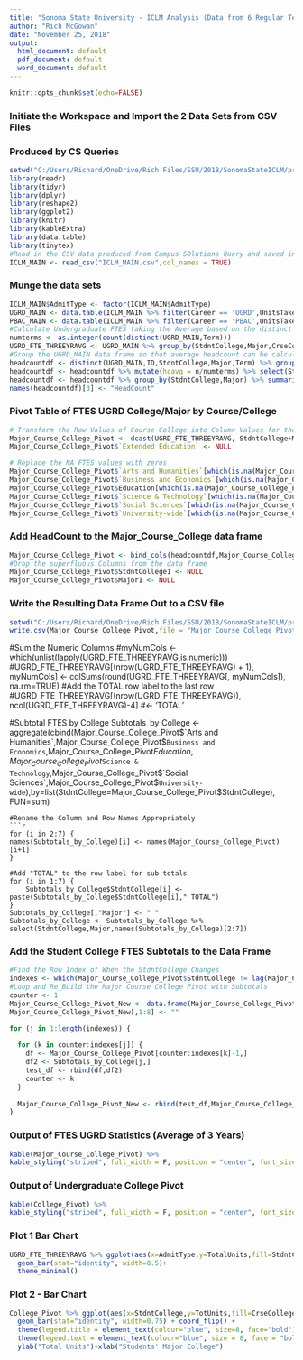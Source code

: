 ```yaml
---
title: "Sonoma State University - ICLM Analysis (Data from 6 Regular Terms)"
author: "Rich McGowan"
date: "November 25, 2018"
output:
  html_document: default
  pdf_document: default
  word_document: default
---
```

```r
knitr::opts_chunk$set(echo=FALSE)
```
###  Initiate the Workspace and Import the 2 Data Sets from CSV Files
###  Produced by CS Queries
```r
setwd("C:/Users/Richard/OneDrive/Rich Files/SSU/2018/SonomaStateICLM/project")
library(readr)
library(tidyr)
library(dplyr)
library(reshape2)
library(ggplot2)
library(knitr)
library(kableExtra)
library(data.table)
library(tinytex)
#Read in the CSV data produced from Campus SOlutions Query and saved in local folder
ICLM_MAIN <- read_csv("ICLM_MAIN.csv",col_names = TRUE)
```
###  Munge the data sets
```r
ICLM_MAIN$AdmitType <- factor(ICLM_MAIN$AdmitType)
UGRD_MAIN <- data.table(ICLM_MAIN %>% filter(Career == 'UGRD',UnitsTakenPrgrss > 0))
PBAC_MAIN <- data.table(ICLM_MAIN %>% filter(Career == 'PBAC',UnitsTakenPrgrss > 0))
#Calculate Undergraduate FTES taking the Average based on the distinct number of terms in the dataframe (e.g. summing the Units Taken Profgressby dividing by 6 regular terms gives a 3 year average)
numterms <- as.integer(count(distinct(UGRD_MAIN,Term)))
UGRD_FTE_THREEYRAVG <- UGRD_MAIN %>% group_by(StdntCollege,Major,CrseCollege) %>% summarize(FTES= round(sum(UnitsTakenPrgrss)/15)/numterms)
#Group the UGRD_MAIN data frame so that average headcount can be calculated
headcountdf <- distinct(UGRD_MAIN,ID,StdntCollege,Major,Term) %>% group_by(StdntCollege,Major) %>% count(ID)
headcountdf <- headcountdf %>% mutate(hcavg = n/numterms) %>% select(StdntCollege,Major,hcavg)
headcountdf <- headcountdf %>% group_by(StdntCollege,Major) %>% summarize(n())
names(headcountdf)[3] <- "HeadCount"
```

###  Pivot Table of FTES UGRD College/Major by Course/College
```r
# Transform the Row Values of Course College into Column Values for the Data Frame (using the dcast function)
Major_Course_College_Pivot <- dcast(UGRD_FTE_THREEYRAVG, StdntCollege+Major~CrseCollege)
Major_Course_College_Pivot$`Extended Education` <- NULL

# Replace the NA FTES values with zeros
Major_Course_College_Pivot$`Arts and Humanities`[which(is.na(Major_Course_College_Pivot$`Arts and Humanities`))] <- 0
Major_Course_College_Pivot$`Business and Economics`[which(is.na(Major_Course_College_Pivot$`Business and Economics`))] <- 0
Major_Course_College_Pivot$Education[which(is.na(Major_Course_College_Pivot$Education))] <- 0
Major_Course_College_Pivot$`Science & Technology`[which(is.na(Major_Course_College_Pivot$`Science & Technology`))] <- 0
Major_Course_College_Pivot$`Social Sciences`[which(is.na(Major_Course_College_Pivot$`Social Sciences`))] <- 0
Major_Course_College_Pivot$`University-wide`[which(is.na(Major_Course_College_Pivot$`University-wide`))] <- 0
```
### Add HeadCount to the Major_Course_College data frame
```r
Major_Course_College_Pivot <- bind_cols(headcountdf,Major_Course_College_Pivot) 
#Drop the superfluous Columns from the data frame
Major_Course_College_Pivot$StdntCollege1 <- NULL
Major_Course_College_Pivot$Major1 <- NULL

```


### Write the Resulting Data Frame Out to a CSV file
```r
setwd("C:/Users/Richard/OneDrive/Rich Files/SSU/2018/SonomaStateICLM/project")
write.csv(Major_Course_College_Pivot,file = "Major_Course_College_Pivot.csv")
```



#Sum the Numeric Columns
#myNumCols <- which(unlist(lapply(UGRD_FTE_THREEYRAVG,is.numeric)))
#UGRD_FTE_THREEYRAVG[(nrow(UGRD_FTE_THREEYRAVG) + 1), myNumCols] <- colSums(round(UGRD_FTE_THREEYRAVG[, myNumCols]), na.rm=TRUE)
#Add the TOTAL row label to the last row
#UGRD_FTE_THREEYRAVG[(nrow(UGRD_FTE_THREEYRAVG)), ncol(UGRD_FTE_THREEYRAVG)-4] #<- 'TOTAL'

#Subtotal FTES by College
Subtotals_by_College <- aggregate(cbind(Major_Course_College_Pivot$`Arts and Humanities`,Major_Course_College_Pivot$`Business and Economics`,Major_Course_College_Pivot$Education,Major_Course_College_Pivot$`Science & Technology`,Major_Course_College_Pivot$`Social Sciences`,Major_Course_College_Pivot$`University-wide`),by=list(StdntCollege=Major_Course_College_Pivot$StdntCollege), FUN=sum)
```
#Rename the Column and Row Names Appropriately
```r
for (i in 2:7) {
names(Subtotals_by_College)[i] <- names(Major_Course_College_Pivot)[i+1]
}

#Add "TOTAL" to the row label for sub totals
for (i in 1:7) {
    Subtotals_by_College$StdntCollege[i] <-      paste(Subtotals_by_College$StdntCollege[i]," TOTAL")
}
Subtotals_by_College[,"Major"] <- " "
Subtotals_by_College <- Subtotals_by_College %>% select(StdntCollege,Major,names(Subtotals_by_College)[2:7])

```

###  Add the Student College FTES Subtotals to the Data Frame
```r
#Find the Row Index of When the StdntCollege Changes
indexes <- which(Major_Course_College_Pivot$StdntCollege != lag(Major_Course_College_Pivot$StdntCollege))
#Loop and Re_Build the Major Course College Pivot with Subtotals
counter <- 1
Major_Course_College_Pivot_New <- data.frame(Major_Course_College_Pivot)
Major_Course_College_Pivot_New[,1:8] <- ""

for (j in 1:length(indexes)) {
  
  for (k in counter:indexes[j]) {
    df <- Major_Course_College_Pivot[counter:indexes[k]-1,]
    df2 <- Subtotals_by_College[j,]
    test_df <- rbind(df,df2)
    counter <- k
  }
  
  Major_Course_College_Pivot_New <- rbind(test_df,Major_Course_College_Pivot_New)
}


```

###  Output of FTES UGRD Statistics (Average of 3 Years)
```r
kable(Major_Course_College_Pivot) %>% 
kable_styling("striped", full_width = F, position = "center", font_size = 10)

```
###  Output of Undergraduate College Pivot
```r
kable(College_Pivot) %>% 
kable_styling("striped", full_width = F, position = "center", font_size = 10)
```
###  Plot 1 Bar Chart
```r
UGRD_FTE_THREEYRAVG %>% ggplot(aes(x=AdmitType,y=TotalUnits,fill=StdntCollege))+
  geom_bar(stat="identity", width=0.5)+
  theme_minimal()
```
### Plot 2 - Bar Chart
```r
College_Pivot %>% ggplot(aes(x=StdntCollege,y=TotUnits,fill=CrseCollege)) +
  geom_bar(stat="identity", width=0.75) + coord_flip() +
  theme(legend.title = element_text(colour="blue", size=8, face="bold"))+
  theme(legend.text = element_text(colour="blue", size = 8, face = "bold"))+
  ylab("Total Units")+xlab("Students' Major College")
```

